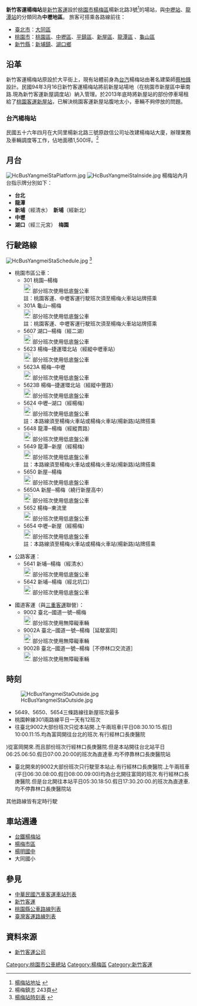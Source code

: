 {{Infobox 轉運站
|name= [[新竹客運|新竹客運]]楊梅站
|logo=
|image= [[File:HsinchuBusYangmeiStation.jpg|300px]]
|location= {{TWN}}[[桃園市|桃園市]][[楊梅區|楊梅區]]
|road= [[桃園市|桃園市]][[楊梅區|楊梅區]]楊新北路3號
|opendate= 
|closedate= 
|built= 
|est_completion= 
|howtobuild= 
|floor= 
|use= 新竹客運公路路線
|terminate= 
|via= 
}}
'''新竹客運楊梅站'''是[[新竹客運|新竹客運]]設於[[桃園市|桃園市]][[楊梅區|楊梅區]]楊新北路3號<ref>[http://www.hcbus.com.tw/%E4%B8%AD%E5%A3%A2%E6%99%82%E5%88%BB%E8%A1%A8.htm 楊梅站地址] {{webarchive|url=https://web.archive.org/web/20111224191757/http://www.hcbus.com.tw/%E4%B8%AD%E5%A3%A2%E6%99%82%E5%88%BB%E8%A1%A8.htm |date=2011-12-24 }}</ref>的場站，與[[新竹客運中壢站|中壢站]]、[[新竹客運龍潭站|龍潭站]]的分類同為'''中壢地區'''。
旅客可搭乘各路線前往：
*[[臺北市|臺北市]]：[[大同區_(臺北市)|大同區]]
*[[桃園市|桃園市]]：[[桃園區|桃園區]]、[[中壢區|中壢區]]、[[平鎮區|平鎮區]]、[[新屋區|新屋區]]、[[龍潭區_(桃園市)|龍潭區]] 、[[龜山區|龜山區]]
*[[新竹縣|新竹縣]]：[[新埔鎮|新埔鎮]]、[[湖口鄉|湖口鄉]]

==沿革==
新竹客運楊梅站原設於大平街上，現有站體前身為[[臺灣汽車客運公司|台汽]]楊梅站由著名建築師[[蔡柏鋒|蔡柏鋒]]設計。民國94年3月16日新竹客運楊梅站將前新屋站場地（在桃園市新屋區中華南路.現為新竹客運新屋調度站）納入管理。於2013年底時將新屋站的部份停車場租給了[[桃園客運新屋站|桃園客運新屋站]]，已解決桃園客運新屋站腹地太小，車輛不夠停放的問題。

===台汽楊梅站===
民國五十六年四月在大同里楊新北路三號原啟信公司址改建楊梅站大廈，辦理業務及車輛調度等工作，佔地面積1,500坪。<ref>楊梅鎮志 243頁</ref>

==月台==
[[File:HcBusYangmeiStaPlatform.jpg|thumb]]
[[File:HcBusYangmeiStaInside.jpg|thumb]]
楊梅站內月台指示牌分別如下：
*'''台北'''
*'''龍潭'''
*'''新埔'''（經清水）　'''新埔'''（經新北）
*'''中壢'''
*'''湖口'''（經三元宮）　'''梅園'''

==行駛路線==
[[File:HcBusYangmeiStaSchedule.jpg|thumb]]
<ref>[http://www.hcbus.com.tw/%E4%B8%AD%E5%A3%A2%E6%99%82%E5%88%BB%E8%A1%A8.htm 楊梅站時刻表] {{webarchive|url=https://web.archive.org/web/20111224191757/http://www.hcbus.com.tw/%E4%B8%AD%E5%A3%A2%E6%99%82%E5%88%BB%E8%A1%A8.htm |date=2011-12-24 }}</ref>
*桃園市區公車：
**301 桃園─楊梅<br/>[[File:標誌(小)mark(S).jpg|25px]]部分班次使用低底盤公車<br/>註：桃園客運、中壢客運行駛班次須至楊梅火車站站牌搭乘
**301A 龜山─楊梅<br/>[[File:標誌(小)mark(S).jpg|25px]]部分班次使用低底盤公車<br/>註：桃園客運、中壢客運行駛班次須至楊梅火車站站牌搭乘
**5607 湖口─楊梅（經二湖）<br/>[[File:標誌(小)mark(S).jpg|25px]]部分班次使用低底盤公車
**5623 楊梅─捷運環北站（經縱中壢車站）<br/>[[File:標誌(小)mark(S).jpg|25px]]部分班次使用低底盤公車
**5623A 楊梅─中壢<br/>[[File:標誌(小)mark(S).jpg|25px]]部分班次使用低底盤公車
**5623B 楊梅─捷運環北站（經縱中豐路）<br/>[[File:標誌(小)mark(S).jpg|25px]]部分班次使用低底盤公車
**5624 中壢─湖口（經楊梅）<br/>[[File:標誌(小)mark(S).jpg|25px]]部分班次使用低底盤公車<br/>註：本路線須至楊梅火車站或楊梅火車站(楊新路)站牌搭乘
**5648 龍潭─楊梅（經縱貫路）<br/>[[File:標誌(小)mark(S).jpg|25px]]部分班次使用低底盤公車
**5649 龍潭─新屋（經楊梅）<br/>[[File:標誌(小)mark(S).jpg|25px]]部分班次使用低底盤公車<br/>註：本路線須至楊梅火車站或楊梅火車站(楊新路)站牌搭乘
**5650 新屋─楊梅<br/>[[File:標誌(小)mark(S).jpg|25px]]部分班次使用低底盤公車
**5650A 新屋─楊梅（繞行新屋高中）<br/>[[File:標誌(小)mark(S).jpg|25px]]部分班次使用低底盤公車
**5652 楊梅─東流里<br/>[[File:標誌(小)mark(S).jpg|25px]]部分班次使用低底盤公車
**5654 中壢─新屋（經楊梅）<br/>[[File:標誌(小)mark(S).jpg|25px]]部分班次使用低底盤公車<br/>註：本路線須至楊梅火車站或楊梅火車站(楊新路)站牌搭乘

*公路客運：
**5641 新埔─楊梅（經清水）<br/>[[File:標誌(小)mark(S).jpg|25px]]部分班次使用低底盤公車
**5642 新埔─楊梅（經北坑口）<br/>[[File:標誌(小)mark(S).jpg|25px]]部分班次使用低底盤公車

*國道客運（與[[三重客運|三重客運]]聯營）：
**9002 臺北─國道一號─楊梅<br/>[[File:標誌(小)mark(S).jpg|25px]]部分班次使用無障礙車輛
**9002A 臺北─國道一號─楊梅［延駛富岡］<br/>[[File:標誌(小)mark(S).jpg|25px]]部分班次使用無障礙車輛
**9002B 臺北─國道一號─楊梅［不停林口交流道］<br/>[[File:標誌(小)mark(S).jpg|25px]]部分班次使用無障礙車輛

==時刻==
[[File:HcBusYangmeiStaOutside.jpg|thumb]]
*5649、5650、5654三條路線往新屋班次最多
*桃園幹線301兩路線平日一天有12班次
*往臺北9002大部份班次只從本站開.上午兩班車(平日08:30.10:15.假日10:00.11:15.均為富岡開往台北的班次.有行經林口長庚醫院
)從富岡開來.而且部份班次行經林口長庚醫院.但是本站開往台北站平日06:25.06:50.假日07:00.20:00的班次為直達車.均不停靠林口長庚醫院站 
*臺北開來的9002大部份班次只行駛至本站止.有行經林口長庚醫院.上午兩班車(平日06:30.08:00.假日08:00.09:00)均為台北開往富岡的班次.有行經林口長庚醫院.但是台北開往本站平日05:30.18:50.假日17:30.20:00.的班次為直達車.均不停靠林口長庚醫院站

其他路線皆有定時行駛

==車站週邊==
*[[楊梅車站|台鐵楊梅站]]
*[[楊梅區|楊梅市區]]
*[[桃園市立楊明國民中學|楊明國中]]
*大同國小

==參見==
*[[中華民國汽車客運車站列表|中華民國汽車客運車站列表]]
*[[新竹客運|新竹客運]]
*[[桃園縣公車路線列表|桃園縣公車路線列表]]
*[[臺灣客運路線列表|臺灣客運路線列表]]

==資料來源==
{{reflist|2}}

{{DEFAULTSORT:Hsinchu Bus}}
*[http://www.hcbus.com.tw/ 新竹客運公司] {{Wayback|url=http://www.hcbus.com.tw/ |date=20130624015922 }}

{{台灣公路客運業者}}
{{新竹客運}}
{{臺灣通}}
{{悠遊卡}}
{{一卡通}}

[[Category:桃園市公車總站|Category:桃園市公車總站]]
[[Category:楊梅區|Category:楊梅區]]
[[Category:新竹客運|Category:新竹客運]]